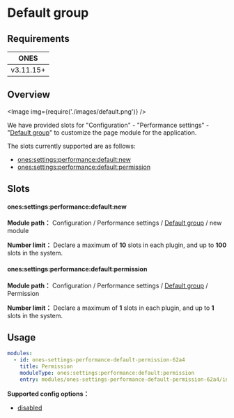 # Default group

## Requirements

|   ONES    |
| :-------: |
| v3.11.15+ |

## Overview

<Image img={require('./images/default.png')} />

We have provided slots for "Configuration" - "Performance settings" - "[Default group](../../index.mdx#slot-hierarchy)" to customize the page module for the application.

The slots currently supported are as follows:

- [ones:settings:performance:default:new](#onessettingsperformancedefaultnew)
- [ones:settings:performance:default:permission](#onessettingsperformancedefaultpermission)

## Slots

#### ones:settings:performance:default:new

**Module path：** Configuration / Performance settings / [Default group](../../index.mdx#slot-hierarchy) / new module

**Number limit：** Declare a maximum of **10** slots in each plugin, and up to **100** slots in the system.

#### ones:settings:performance:default:permission

**Module path：** Configuration / Performance settings / [Default group](../../index.mdx#slot-hierarchy) / Permission

**Number limit：** Declare a maximum of **1** slots in each plugin, and up to **1** slots in the system.

## Usage

```yaml
modules:
  - id: ones-settings-performance-default-permission-62a4
    title: Permission
    moduleType: ones:settings:performance:default:permission
    entry: modules/ones-settings-performance-default-permission-62a4/index.html
```

**Supported config options：**

- [disabled](../../../../../../reference/config/plugin.yaml#disabled)
